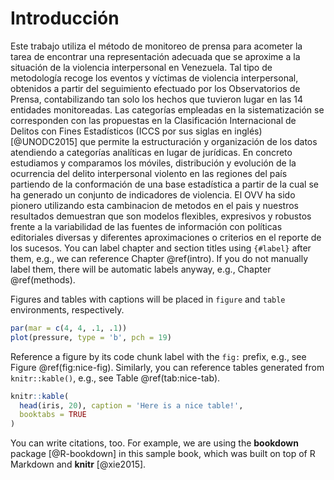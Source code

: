 # Introducción {#intro}

Este trabajo utiliza el método de monitoreo de prensa para acometer la tarea de encontrar una representación adecuada que se aproxime a la situación de la violencia interpersonal en Venezuela. Tal tipo de metodología recoge los eventos y víctimas de violencia interpersonal, obtenidos a partir del seguimiento efectuado por los Observatorios de Prensa, contabilizando tan solo los hechos que tuvieron lugar en las 14 entidades monitoreadas.  Las categorías empleadas en la sistematización se corresponden con las propuestas en la Clasificación Internacional de Delitos con Fines Estadísticos (ICCS por sus siglas en inglés) [@UNODC2015] que permite la estructuración y organización de los datos atendiendo a categorías analíticas en lugar de jurídicas. 
En concreto estudiamos y comparamos los móviles, distribución y evolución de la ocurrencia del delito interpersonal violento en las regiones del país partiendo de la conformación de una base estadística a partir de la cual se ha generado un conjunto de indicadores de violencia. El OVV ha sido pionero utilizando esta cambinacion de metodos en el pais y nuestros resultados demuestran que son modelos flexibles, expresivos y robustos frente a la variabilidad de las fuentes de información con políticas editoriales diversas y diferentes aproximaciones o criterios en el reporte de los sucesos. 
You can label chapter and section titles using `{#label}` after them, e.g., we can reference Chapter \@ref(intro). If you do not manually label them, there will be automatic labels anyway, e.g., Chapter \@ref(methods).

Figures and tables with captions will be placed in `figure` and `table` environments, respectively.

```r
par(mar = c(4, 4, .1, .1))
plot(pressure, type = 'b', pch = 19)
```

Reference a figure by its code chunk label with the `fig:` prefix, e.g., see Figure \@ref(fig:nice-fig). Similarly, you can reference tables generated from `knitr::kable()`, e.g., see Table \@ref(tab:nice-tab).

```r
knitr::kable(
  head(iris, 20), caption = 'Here is a nice table!',
  booktabs = TRUE
)
```

You can write citations, too. For example, we are using the **bookdown** package [@R-bookdown] in this sample book, which was built on top of R Markdown and **knitr** [@xie2015].
